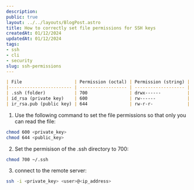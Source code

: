 ```yaml
---
description:
public: true
layout: ../../layouts/BlogPost.astro
title: How to correctly set file permissions for SSH keys
createdAt: 01/12/2024
updatedAt: 01/12/2024
tags:
- ssh
- cli
- security
slug: ssh-permissions
---
```


```md
| File                    | Permission (octal) | Permission (string) |
|------------------------ | ------------------ | ------------------- |
| .ssh (folder)           | 700                | drwx------          |
| id_rsa (private key)    | 600                | rw------            |
| ir_rsa.pub (public key) | 644                | rw-r-r-             |
```

1. Use the following command to set the file permissions so that only you can read the file:

```bash
chmod 600 <private_key>
chmod 644 <public_key>
```

2. Set the permisison of the .ssh directory to 700:

```bash
chmod 700 ~/.ssh
```

3. connect to the remote server:

```bash
ssh -i <private_key> <user>@<ip_address>
```
